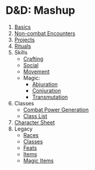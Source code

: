 
# D&D: Mashup

1. [Basics](/rules/basics)
2. [Non-combat Encounters](/rules/non-combat)
3. [Projects](/rules/projects)
4. [Rituals](/rules/rituals)
5. Skills
   - [Crafting](/rules/skills/crafting)
   - [Social](/rules/skills/social)
   - [Movement](/rules/skills/movement)
   - Magic:
     - [Abjuration](/rules/skills/magic/abjuration)
     - [Conjuration](/rules/skills/magic/conjuration)
     - [Transmutation](/rules/skills/magic/transmutation)
6. Classes
   - [Combat Power Generation](/classsurvey)
   - [Class List](/class/list)
7. [Character Sheet](/rules/character-sheet)
8. Legacy
   - [Races](/legacy/races)
   - [Classes](/legacy/classes)
   - [Feats](/legacy/feats)
   - [Items](/legacy/items)
   - [Magic Items](/legacy/magicitems)
